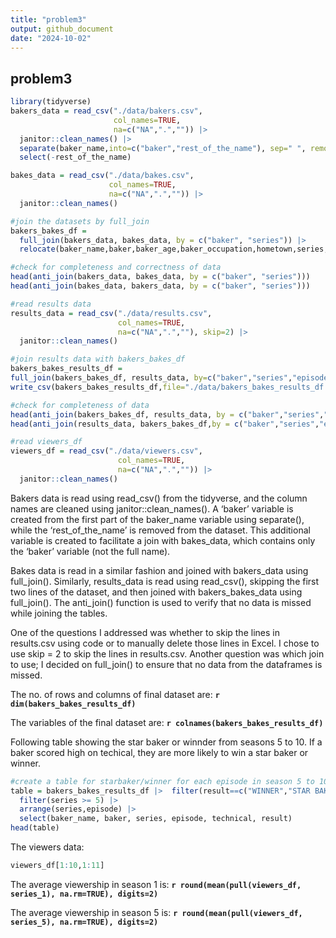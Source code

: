 ```yaml
---
title: "problem3"
output: github_document
date: "2024-10-02"
---
```


## problem3 

```r
library(tidyverse)
bakers_data = read_csv("./data/bakers.csv", 
                       col_names=TRUE,
                       na=c("NA",".","")) |>
  janitor::clean_names() |>
  separate(baker_name,into=c("baker","rest_of_the_name"), sep=" ", remove=FALSE) |>
  select(-rest_of_the_name)

bakes_data = read_csv("./data/bakes.csv", 
                      col_names=TRUE,
                      na=c("NA",".","")) |> 
  janitor::clean_names() 

#join the datasets by full_join
bakers_bakes_df = 
  full_join(bakers_data, bakes_data, by = c("baker", "series")) |>
  relocate(baker_name,baker,baker_age,baker_occupation,hometown,series,episode,signature_bake,show_stopper)

#check for completeness and correctness of data
head(anti_join(bakers_data, bakes_data, by = c("baker", "series")))
head(anti_join(bakes_data, bakers_data, by = c("baker", "series")))

#read results data 
results_data = read_csv("./data/results.csv", 
                        col_names=TRUE,
                        na=c("NA",".",""), skip=2) |>
  janitor::clean_names() 

#join results data with bakers_bakes_df
bakers_bakes_results_df = 
full_join(bakers_bakes_df, results_data, by=c("baker","series","episode"))
write_csv(bakers_bakes_results_df,file="./data/bakers_bakes_results_df.csv")

#check for completeness of data
head(anti_join(bakers_bakes_df, results_data, by = c("baker","series","episode")))
head(anti_join(results_data, bakers_bakes_df,by = c("baker","series","episode")))

```

```r
#read viewers_df
viewers_df = read_csv("./data/viewers.csv", 
                        col_names=TRUE,
                        na=c("NA",".","")) |>
  janitor::clean_names() 

```

Bakers data is read using read_csv() from the tidyverse, and the column names are cleaned using janitor::clean_names(). A 'baker' variable is created from the first part of the baker_name variable using separate(), while the 'rest_of_the_name' is removed from the dataset. This additional variable is created to facilitate a join with bakes_data, which contains only the 'baker' variable (not the full name).

Bakes data is read in a similar fashion and joined with bakers_data using full_join(). Similarly, results_data is read using read_csv(), skipping the first two lines of the dataset, and then joined with bakers_bakes_data using full_join(). The anti_join() function is used to verify that no data is missed while joining the tables.

One of the questions I addressed was whether to skip the lines in results.csv using code or to manually delete those lines in Excel. I chose to use skip = 2 to skip the lines in results.csv. Another question was which join to use; I decided on full_join() to ensure that no data from the dataframes is missed.

The no. of rows and columns of final dataset are: **`r dim(bakers_bakes_results_df)`**

The variables of the final dataset are: **`r colnames(bakers_bakes_results_df)`**

Following table showing the star baker or winnder from seasons 5 to 10. If a baker scored high on techical, they are more likely to win a star baker or winner. 
```r
#create a table for starbaker/winner for each episode in season 5 to 10
table = bakers_bakes_results_df |>  filter(result==c("WINNER","STAR BAKER")) |>
  filter(series >= 5) |>
  arrange(series,episode) |> 
  select(baker_name, baker, series, episode, technical, result)
head(table)
```

The viewers data: 
```r
viewers_df[1:10,1:11] 
```

The average viewership in season 1 is: **`r round(mean(pull(viewers_df, series_1), na.rm=TRUE), digits=2)`**

The average viewership in season 5 is: **`r round(mean(pull(viewers_df, series_5), na.rm=TRUE), digits=2)`**
